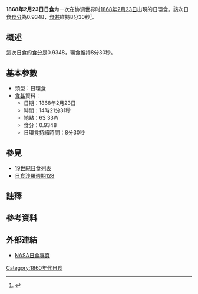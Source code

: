 {{Infobox Solar eclipse
| Year        = 1868
| Month       = 2
| Day         = 23
| Type        = 日環食
| Image       = SE1868Feb23A.gif
| Image size  = 200px
| Image intro = 1868年2月23日日環食路徑圖
  <!--   日食資料   -->
| Gamma       = 0.0706
| Mag         = 0.9348
| Saros       = [[日食沙羅週期128|128]]
| Saros total = 
| Saros seq   = 
  <!--     食甚     -->
| Duration    = 8分30秒
| Location    = 
| Coords      = 
| Width       = 244公里
  <!--   開始時間   -->
| Partial     = 
| Start type  = 
| Centre      = 
| Greatest    = 14:21:31
  <!--     倒數     -->
| hour        = 14
| minute      = 21
| second      = 31
| Duration_s  = 
}}
'''1868年2月23日日食'''为一次在协调世界时[[1868年|1868年]][[2月23日|2月23日]]出現的日環食。該次日食[[食分|食分]]為0.9348，[[食甚|食甚]]維持8分30秒<ref name="nasa_catalog_list">{{cite web |url=http://eclipse.gsfc.nasa.gov/SEcat5/SE1801-1900.html |title=Catalog of Solar Eclipses: 1801 to 1900 |language=en |publisher=[[NASA|NASA]] |accessdate=2009-07-26 |archiveurl=https://web.archive.org/web/20150112204733/http://eclipse.gsfc.nasa.gov/SEcat5/SE1801-1900.html |archivedate=2015-01-12 |deadurl=no }}</ref>。

== 概述 ==
這次日食的[[食分|食分]]是0.9348，環食維持8分30秒。

== 基本參數 ==
{{NoteUTC}}
* 類型：日環食
*[[食甚|食甚]]資料：
** 日期：1868年2月23日
** 時間：14時21分31秒 
** 地點：6S 33W
** 食分：0.9348
** 日環食持續時間：8分30秒

== 參見 ==
{{日食主題}}
* [[19世紀日食列表|19世紀日食列表]]
* [[日食沙羅週期128|日食沙羅週期128]]

== 註釋 ==
{{NoteFoot}}

== 參考資料 ==
{{reflist}}

== 外部連結 ==
* [http://eclipse.gsfc.nasa.gov/solar.html NASA日食專頁]{{Wayback|url=http://eclipse.gsfc.nasa.gov/solar.html |date=20190108200537 }}{{en icon}}

{{日食}}

[[Category:1860年代日食|Category:1860年代日食]]


{{Eclipse-stub}}